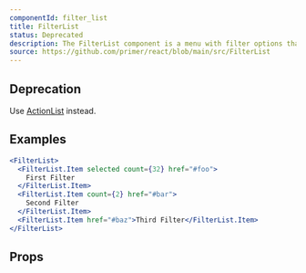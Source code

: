 ```yaml
---
componentId: filter_list
title: FilterList
status: Deprecated
description: The FilterList component is a menu with filter options that filter the main content of the page.
source: https://github.com/primer/react/blob/main/src/FilterList
---
```



## Deprecation

Use [ActionList](/ActionList) instead.

## Examples

```jsx live
<FilterList>
  <FilterList.Item selected count={32} href="#foo">
    First Filter
  </FilterList.Item>
  <FilterList.Item count={2} href="#bar">
    Second Filter
  </FilterList.Item>
  <FilterList.Item href="#baz">Third Filter</FilterList.Item>
</FilterList>
```

## Props

<ComponentProps data={data} />
